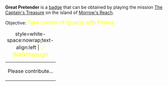'''Great Pretender''' is a [[Badges|badge]] that can be obtained by playing the mission [[The Captain's Treasure]] on the island of [[Morrow's Reach]].

Objective: <big style="color:yellow">Take control of Ignacia with Pinkus.</big>

{| class="mw-collapsible mw-collapsed"
|+ style=white-space:nowrap;text-align:left | <big style="color:yellow">💡 Walkthrough</big>
|-
| Please contribute...
|}